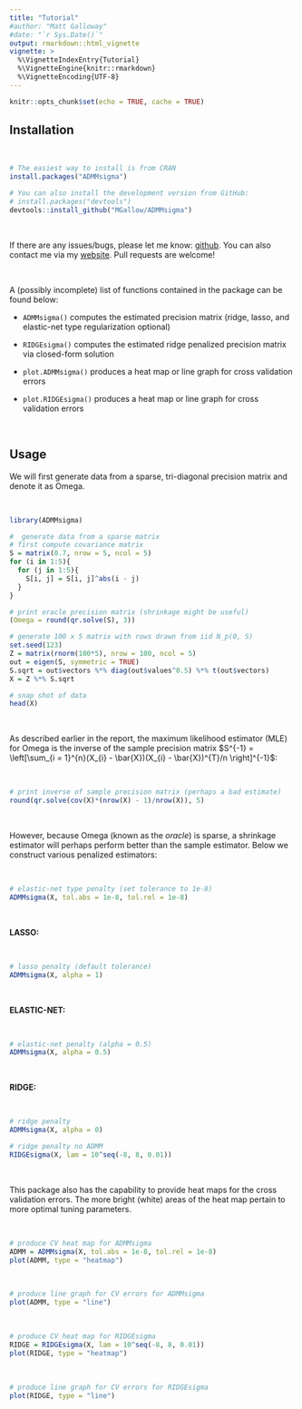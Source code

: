 ```yaml
---
title: "Tutorial"
#author: "Matt Galloway"
#date: "`r Sys.Date()`"
output: rmarkdown::html_vignette
vignette: >
  %\VignetteIndexEntry{Tutorial}
  %\VignetteEngine{knitr::rmarkdown}
  %\VignetteEncoding{UTF-8}
---
```


```r
knitr::opts_chunk$set(echo = TRUE, cache = TRUE)
```

## Installation

<br>\vspace{0.5cm}
```r
# The easiest way to install is from CRAN
install.packages("ADMMsigma")

# You can also install the development version from GitHub:
# install.packages("devtools")
devtools::install_github("MGallow/ADMMsigma")
```
<br>\vspace{0.5cm}

If there are any issues/bugs, please let me know: [github](https://github.com/MGallow/ADMMsigma/issues). You can also contact me via my [website](https://mgallow.github.io/). Pull requests are welcome!

<br>\vspace{0.5cm}

A (possibly incomplete) list of functions contained in the package can be found below:

* `ADMMsigma()` computes the estimated precision matrix (ridge, lasso, and elastic-net type regularization optional)

* `RIDGEsigma()` computes the estimated ridge penalized precision matrix via closed-form solution

* `plot.ADMMsigma()` produces a heat map or line graph for cross validation errors

* `plot.RIDGEsigma()` produces a heat map or line graph for cross validation errors


<br>\vspace{1cm}

## Usage

We will first generate data from a sparse, tri-diagonal precision matrix and denote it as Omega.

<br>\vspace{0.5cm}
```r
library(ADMMsigma)

#  generate data from a sparse matrix
# first compute covariance matrix
S = matrix(0.7, nrow = 5, ncol = 5)
for (i in 1:5){
  for (j in 1:5){
    S[i, j] = S[i, j]^abs(i - j)
  }
}

# print oracle precision matrix (shrinkage might be useful)
(Omega = round(qr.solve(S), 3))

# generate 100 x 5 matrix with rows drawn from iid N_p(0, S)
set.seed(123)
Z = matrix(rnorm(100*5), nrow = 100, ncol = 5)
out = eigen(S, symmetric = TRUE)
S.sqrt = out$vectors %*% diag(out$values^0.5) %*% t(out$vectors)
X = Z %*% S.sqrt

# snap shot of data
head(X)

```
<br>\vspace{0.5cm}

As described earlier in the report, the maximum likelihood estimator (MLE) for Omega is the inverse of the sample precision matrix $S^{-1} = \left[\sum_{i = 1}^{n}(X_{i} - \bar{X})(X_{i} - \bar{X})^{T}/n \right]^{-1}$:

<br>\vspace{0.5cm}
```r

# print inverse of sample precision matrix (perhaps a bad estimate)
round(qr.solve(cov(X)*(nrow(X) - 1)/nrow(X)), 5)


```
<br>\vspace{0.5cm}

However, because Omega (known as the *oracle*) is sparse, a shrinkage estimator will perhaps perform better than the sample estimator. Below we construct various penalized estimators:

<br>\vspace{0.5cm}
```r

# elastic-net type penalty (set tolerance to 1e-8)
ADMMsigma(X, tol.abs = 1e-8, tol.rel = 1e-8)

```
<br>\vspace{0.5cm}

**LASSO:**

<br>\vspace{0.5cm}
```r

# lasso penalty (default tolerance)
ADMMsigma(X, alpha = 1)


```
<br>\vspace{0.5cm}

**ELASTIC-NET:**

<br>\vspace{0.5cm}
```r

# elastic-net penalty (alpha = 0.5)
ADMMsigma(X, alpha = 0.5)

```
<br>\newpage

**RIDGE:**

<br>\vspace{0.5cm}
```r

# ridge penalty
ADMMsigma(X, alpha = 0)

# ridge penalty no ADMM
RIDGEsigma(X, lam = 10^seq(-8, 8, 0.01))

```
<br>\newpage

This package also has the capability to provide heat maps for the cross validation errors. The more bright (white) areas of the heat map pertain to more optimal tuning parameters.

<br>\vspace{0.5cm}
```r

# produce CV heat map for ADMMsigma
ADMM = ADMMsigma(X, tol.abs = 1e-8, tol.rel = 1e-8)
plot(ADMM, type = "heatmap")

```
<br>\newpage

```r

# produce line graph for CV errors for ADMMsigma
plot(ADMM, type = "line")

```
<br>\newpage

```r

# produce CV heat map for RIDGEsigma
RIDGE = RIDGEsigma(X, lam = 10^seq(-8, 8, 0.01))
plot(RIDGE, type = "heatmap")

```

<br>\newpage
```r

# produce line graph for CV errors for RIDGEsigma
plot(RIDGE, type = "line")

```
